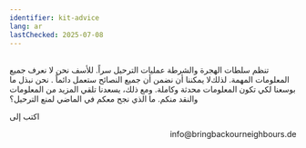 ```yaml
---
identifier: kit-advice
lang: ar
lastChecked: 2025-07-08
---
```


<br/> ﺗﻨﻈﻢ ﺳﻠﻄﺎﺕ ﺍﻟﻬﺠﺮﺓ ﻭﺍﻟﺸﺮﻃﺔ ﻋﻤﻠﻴﺎﺕ ﺍﻟﺘﺮﺣﻴﻞ ﺳﺮﺍً. ﻟﻸﺳﻒ ﻧﺤﻦ ﻻ ﻧﻌﺮﻑ ﺟﻤﻴﻊ ﺍﻟﻤﻌﻠﻮﻣﺎﺕ ﺍﻟﻤﻬﻤﺔ. ﻟﺬﻟﻚﻻ ﻳﻤﻜﻨﻨﺎ ﺃﻥ ﻧﻀﻤﻦ ﺃﻥ ﺟﻤﻴﻊ ﺍﻟﻨﺼﺎﺋﺢ ﺳﺘﻌﻤﻞ ﺩﺍﺋﻤﺎً
.
نحن نبذل ما بوسعنا لكي تكون ﺍﻟﻤﻌﻠﻮﻣﺎﺕ ﻣﺤﺪﺛﺔ ﻭﻛﺎﻣﻠﺔ. ﻭﻣﻊ ﺫﻟﻚ، ﻳﺴﻌﺪﻧﺎ ﺗﻠﻘﻲ ﺍﻟﻤﺰﻳﺪ ﻣﻦ ﺍﻟﻤﻌﻠﻮﻣﺎﺕ ﻭﺍﻟﻨﻘﺪ ﻣﻨﻜﻢ. ﻣﺎ ﺍﻟﺬﻱ ﻧﺠﺢ معكم ﻓﻲ ﺍﻟﻤﺎﺿﻲ ﻟﻤﻨﻊ ﺍﻟﺘﺮﺣﻴﻞ؟

ﺍﻛﺘﺐ
ﺇﻟﻰ

<p align="right">info@bringbackourneighbours.de</p> 

<Block identifier="get-legal-advice" />

